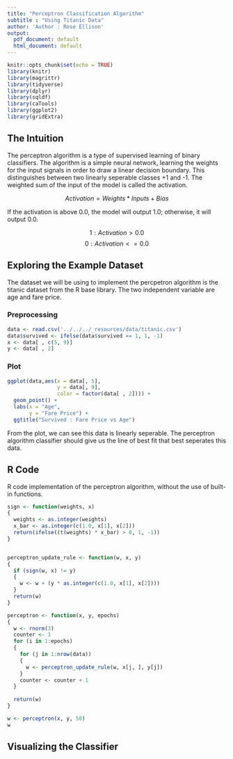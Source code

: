 ```yaml
---
title: "Perceptron Classification Algorithm"
subtitle : "Using Titanic Data"
author: 'Author : Rose Ellison'
output:
  pdf_document: default
  html_document: default
---
```


```r
knitr::opts_chunk$set(echo = TRUE)
library(knitr)
library(magrittr)
library(tidyverse)
library(dplyr)
library(sqldf)
library(caTools)
library(ggplot2)
library(gridExtra)
```

## The Intuition
The perceptron algorithm is a type of supervised learning of binary classifiers. The algorithm is a simple neural network, learning the weights for the input signals in order to draw a linear decision boundary. This distinguishes between two linearly seperable classes +1 and -1. The weighted sum of the input of the model is called the activation.

$$ Activation = Weights * Inputs + Bias $$

If the activation is above 0.0, the model will output 1.0; otherwise, it will output 0.0.

$$ 1: Activation > 0.0 $$
$$ 0: Activation <= 0.0 $$

## Exploring the Example Dataset
The dataset we will be using to implement the percpetron algorithm is the titanic dataset from the R base library. The two independent variable are age and fare price. 

### Preprocessing

```r
data <- read.csv('../../../_resources/data/titanic.csv')
data$survived <- ifelse(data$survived == 1, 1, -1)
x <- data[ , c(5, 9)]
y <- data[ , 2]
```


### Plot
```r
ggplot(data,aes(x = data[, 5], 
                y = data[, 9], 
                color = factor(data[ , 2]))) + 
  geom_point() +
  labs(x = "Age", 
       y = "Fare Price") + 
  ggtitle("Survived : Fare Price vs Age")


```
From the plot, we can see this data is linearly seperable. The perceptron algorithm classifier should give us the line of best fit that best seperates this data.


## R Code

R code implementation of the perceptron algorithm, without the use of built-in functions.


```r

sign <- function(weights, x)
{
  weights <- as.integer(weights)
  x_bar <- as.integer(c(1.0, x[1], x[2]))
  return(ifelse((t(weights) * x_bar) > 0, 1, -1))
}


perceptron_update_rule <- function(w, x, y)
{
  if (sign(w, x) != y)
  {
    w <- w + (y * as.integer(c(1.0, x[1], x[2])))
  }
  return(w)
}

perceptron <- function(x, y, epochs)
{
  w <- rnorm(3)
  counter <- 1
  for (i in 1:epochs)
  {
    for (j in 1:nrow(data))
    {
      w <- perceptron_update_rule(w, x[j, ], y[j])
    }
    counter <- counter + 1
  }
  
  return(w)
}

w <- perceptron(x, y, 50)
w

```



## Visualizing the Classifier

```r


```
